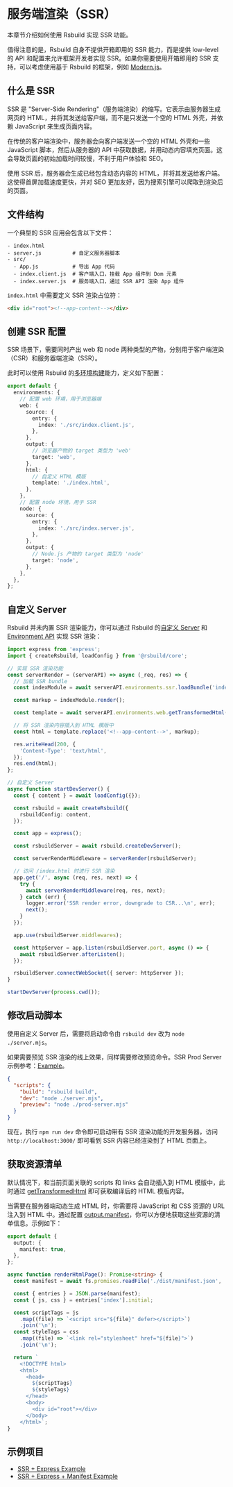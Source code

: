 # 服务端渲染（SSR）

本章节介绍如何使用 Rsbuild 实现 SSR 功能。

值得注意的是，Rsbuild 自身不提供开箱即用的 SSR 能力，而是提供 low-level 的 API 和配置来允许框架开发者实现 SSR。如果你需要使用开箱即用的 SSR 支持，可以考虑使用基于 Rsbuild 的框架，例如 [Modern.js](https://github.com/web-infra-dev/modern.js)。

## 什么是 SSR

SSR 是 "Server-Side Rendering"（服务端渲染）的缩写。它表示由服务器生成网页的 HTML，并将其发送给客户端，而不是只发送一个空的 HTML 外壳，并依赖 JavaScript 来生成页面内容。

在传统的客户端渲染中，服务器会向客户端发送一个空的 HTML 外壳和一些 JavaScript 脚本，然后从服务器的 API 中获取数据，并用动态内容填充页面。这会导致页面的初始加载时间较慢，不利于用户体验和 SEO。

使用 SSR 后，服务器会生成已经包含动态内容的 HTML，并将其发送给客户端。这使得首屏加载速度更快，并对 SEO 更加友好，因为搜索引擎可以爬取到渲染后的页面。

## 文件结构

一个典型的 SSR 应用会包含以下文件：

```
- index.html
- server.js          # 自定义服务器脚本
- src/
  - App.js           # 导出 App 代码
  - index.client.js  # 客户端入口，挂载 App 组件到 Dom 元素
  - index.server.js  # 服务端入口，通过 SSR API 渲染 App 组件
```

`index.html` 中需要定义 SSR 渲染占位符：

```html
<div id="root"><!--app-content--></div>
```

## 创建 SSR 配置

SSR 场景下，需要同时产出 web 和 node 两种类型的产物，分别用于客户端渲染（CSR）和服务器端渲染（SSR）。

此时可以使用 Rsbuild 的[多环境构建](/guide/advanced/environments)能力，定义如下配置：

```ts title=rsbuild.config.ts
export default {
  environments: {
    // 配置 web 环境，用于浏览器端
    web: {
      source: {
        entry: {
          index: './src/index.client.js',
        },
      },
      output: {
        // 浏览器产物的 target 类型为 'web'
        target: 'web',
      },
      html: {
        // 自定义 HTML 模版
        template: './index.html',
      },
    },
    // 配置 node 环境，用于 SSR
    node: {
      source: {
        entry: {
          index: './src/index.server.js',
        },
      },
      output: {
        // Node.js 产物的 target 类型为 'node'
        target: 'node',
      },
    },
  },
};
```

## 自定义 Server

Rsbuild 并未内置 SSR 渲染能力，你可以通过 Rsbuild 的[自定义 Server](/guide/basic/server#自定义-server) 和 [Environment API](/guide/advanced/environments#environment-api) 实现 SSR 渲染：

```ts title=server.mjs
import express from 'express';
import { createRsbuild, loadConfig } from '@rsbuild/core';

// 实现 SSR 渲染功能
const serverRender = (serverAPI) => async (_req, res) => {
  // 加载 SSR bundle
  const indexModule = await serverAPI.environments.ssr.loadBundle('index');

  const markup = indexModule.render();

  const template = await serverAPI.environments.web.getTransformedHtml('index');

  // 将 SSR 渲染内容插入到 HTML 模版中
  const html = template.replace('<!--app-content-->', markup);

  res.writeHead(200, {
    'Content-Type': 'text/html',
  });
  res.end(html);
};

// 自定义 Server
async function startDevServer() {
  const { content } = await loadConfig({});

  const rsbuild = await createRsbuild({
    rsbuildConfig: content,
  });

  const app = express();

  const rsbuildServer = await rsbuild.createDevServer();

  const serverRenderMiddleware = serverRender(rsbuildServer);

  // 访问 /index.html 时进行 SSR 渲染
  app.get('/', async (req, res, next) => {
    try {
      await serverRenderMiddleware(req, res, next);
    } catch (err) {
      logger.error('SSR render error, downgrade to CSR...\n', err);
      next();
    }
  });

  app.use(rsbuildServer.middlewares);

  const httpServer = app.listen(rsbuildServer.port, async () => {
    await rsbuildServer.afterListen();
  });

  rsbuildServer.connectWebSocket({ server: httpServer });
}

startDevServer(process.cwd());
```

## 修改启动脚本

使用自定义 Server 后，需要将启动命令由 `rsbuild dev` 改为 `node ./server.mjs`。

如果需要预览 SSR 渲染的线上效果，同样需要修改预览命令。SSR Prod Server 示例参考：[Example](https://github.com/rspack-contrib/rspack-examples/blob/main/rsbuild/ssr-express/prod-server.mjs)。

```json title=package.json
{
  "scripts": {
    "build": "rsbuild build",
    "dev": "node ./server.mjs",
    "preview": "node ./prod-server.mjs"
  }
}
```

现在，执行 `npm run dev` 命令即可启动带有 SSR 渲染功能的开发服务器，访问 `http://localhost:3000/` 即可看到 SSR 内容已经渲染到了 HTML 页面上。

## 获取资源清单

默认情况下，和当前页面关联的 scripts 和 links 会自动插入到 HTML 模版中，此时通过 [getTransformedHtml](/guide/advanced/environments#environment-api) 即可获取编译后的 HTML 模版内容。

当需要在服务器端动态生成 HTML 时，你需要将 JavaScript 和 CSS 资源的 URL 注入到 HTML 中。通过配置 [output.manifest](/config/output/manifest)，你可以方便地获取这些资源的清单信息。示例如下：

```ts title=rsbuild.config.ts
export default {
  output: {
    manifest: true,
  },
};
```

```ts title=server.ts
async function renderHtmlPage(): Promise<string> {
  const manifest = await fs.promises.readFile('./dist/manifest.json', 'utf-8');

  const { entries } = JSON.parse(manifest);
  const { js, css } = entries['index'].initial;

  const scriptTags = js
    .map((file) => `<script src="${file}" defer></script>`)
    .join('\n');
  const styleTags = css
    .map((file) => `<link rel="stylesheet" href="${file}">`)
    .join('\n');

  return `
    <!DOCTYPE html>
    <html>
      <head>
        ${scriptTags}
        ${styleTags}
      </head>
      <body>
        <div id="root"></div>
      </body>
    </html>`;
}
```

## 示例项目

- [SSR + Express Example](https://github.com/rspack-contrib/rspack-examples/blob/main/rsbuild/ssr-express)
- [SSR + Express + Manifest Example](https://github.com/rspack-contrib/rspack-examples/blob/main/rsbuild/ssr-express-with-manifest)
